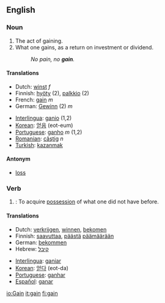 ==English==

===Noun===
{{en-noun-reg}}

# The act of gaining.
# What one gains, as a return on investment or dividend.
#:''No pain, no '''gain'''.''

====Translations====
{{top}}
*Dutch: [[winst]] ''f''
*Finnish: [[hyöty]] (2), [[palkkio]] (2)
*French: [[gain]] ''m''
*German: [[Gewinn]] (2) ''m''
{{mid}}
*[[Interlingua]]: [[ganio]] (1,2)
*[[Korean]]: [[얻음]] (eot-eum)
*[[Portuguese]]: [[ganho]] ''m'' (1,2)
*[[Romanian]]: [[câştig]] ''n''
*[[Turkish]]: [[kazanmak]]
{{bottom}}

====Antonym====
*[[loss]]

===Verb===
{{en-infl-reg-consonant|gain||}}

# {{transitive}}: To acquire [[possession]] of what one did not have before.

====Translations====
{{top}}
*Dutch: [[verkrijgen]], [[winnen]], [[bekomen]]
*Finnish: [[saavuttaa]], [[päästä]] [[päämäärä]]än
*German: [[bekommen]]
*Hebrew: [[קיבל]]
{{mid}}
*[[Interlingua]]: [[ganiar]]
*[[Korean]]: [[얻다]] (eot-da)
*[[Portuguese]]: [[ganhar]]
*[[Español]]: [[ganar]]
{{bottom}}

[[io:Gain]]
[[it:gain]]
[[fi:gain]]